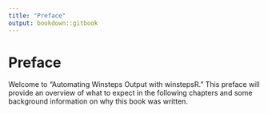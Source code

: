 ```yaml
---
title: "Preface"
output: bookdown::gitbook
---
```


# Preface

Welcome to "Automating Winsteps Output with winstepsR." This preface will provide an overview of what to expect in the following chapters and some background information on why this book was written.
